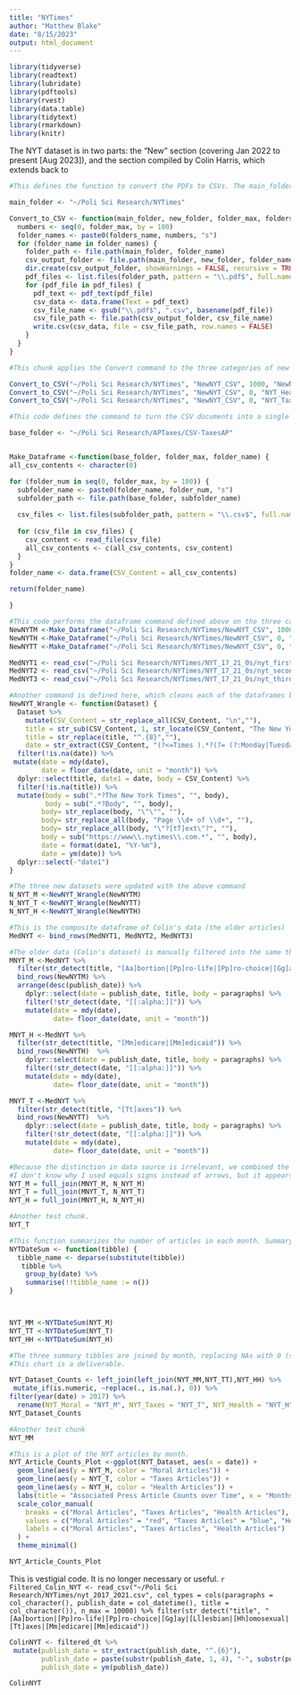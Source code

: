 ```yaml
---
title: "NYTimes"
author: "Matthew Blake"
date: "8/15/2023"
output: html_document
---
```


```r
library(tidyverse)
library(readtext)
library(lubridate)
library(pdftools)
library(rvest)
library(data.table)
library(tidytext)
library(rmarkdown)
library(knitr)
```


The NYT dataset is in two parts: the "New" section (covering Jan 2022 to present [Aug 2023]), and the section compiled by Colin Harris, which extends back to

```r

#This defines the function to convert the PDFs to CSVs. The main_folder definition is only necessary for the initial loading. 

main_folder <- "~/Poli Sci Research/NYTimes"

Convert_to_CSV <- function(main_folder, new_folder, folder_max, folders_name) {
  numbers <- seq(0, folder_max, by = 100)
  folder_names <- paste0(folders_name, numbers, "s")
  for (folder_name in folder_names) {
    folder_path <- file.path(main_folder, folder_name)
    csv_output_folder <- file.path(main_folder, new_folder, folder_name)
    dir.create(csv_output_folder, showWarnings = FALSE, recursive = TRUE)
    pdf_files <- list.files(folder_path, pattern = "\\.pdf$", full.names = TRUE)
    for (pdf_file in pdf_files) {
      pdf_text <- pdf_text(pdf_file)
      csv_data <- data.frame(Text = pdf_text)  
      csv_file_name <- gsub("\\.pdf$", ".csv", basename(pdf_file))
      csv_file_path <- file.path(csv_output_folder, csv_file_name)
      write.csv(csv_data, file = csv_file_path, row.names = FALSE)
    }
  }
}

```

```r
#This chunk applies the Convert command to the three categories of new NYT PDFs. This creates new folders with the CSVs

Convert_to_CSV("~/Poli Sci Research/NYTimes", "NewNYT_CSV", 1000, "NewNYTMoral")
Convert_to_CSV("~/Poli Sci Research/NYTimes", "NewNYT_CSV", 0, "NYT_Health")
Convert_to_CSV("~/Poli Sci Research/NYTimes", "NewNYT_CSV", 0, "NYT_Taxes")

```

```r
#This code defines the command to turn the CSV documents into a single dataframe. As above, the base_folder setting at the beginning is only necessary the first time. 

base_folder <- "~/Poli Sci Research/APTaxes/CSV-TaxesAP"


Make_Dataframe <-function(base_folder, folder_max, folder_name) {
all_csv_contents <- character(0)

for (folder_num in seq(0, folder_max, by = 100)) {
  subfolder_name <- paste0(folder_name, folder_num, "s")
  subfolder_path <- file.path(base_folder, subfolder_name)
  
  csv_files <- list.files(subfolder_path, pattern = "\\.csv$", full.names = TRUE)
  
  for (csv_file in csv_files) {
    csv_content <- read_file(csv_file)
    all_csv_contents <- c(all_csv_contents, csv_content)
  }
}
folder_name <- data.frame(CSV_Content = all_csv_contents)

return(folder_name)

}
```

```r
#This code performs the dataframe command defined above on the three categories of new NYT, and then reads in the first three columns (the only columns we need) of Colin's data, saved in three parts for memory / storage purposes. 
NewNYTM <-Make_Dataframe("~/Poli Sci Research/NYTimes/NewNYT_CSV", 1000, "NewNYTMoral")
NewNYTH <-Make_Dataframe("~/Poli Sci Research/NYTimes/NewNYT_CSV", 0, "NYT_Health")
NewNYTT <-Make_Dataframe("~/Poli Sci Research/NYTimes/NewNYT_CSV", 0, "NYT_Taxes")

MedNYT1 <- read_csv("~/Poli Sci Research/NYTimes/NYT_17_21_0s/nyt_firstbatch.csv") %>% dplyr::select(1:3)
MedNYT2 <- read_csv("~/Poli Sci Research/NYTimes/NYT_17_21_0s/nyt_secondbatch.csv") %>% dplyr::select(1:3)
MedNYT3 <- read_csv("~/Poli Sci Research/NYTimes/NYT_17_21_0s/nyt_thirdbatch.csv") %>% dplyr::select(1:3)
```


```r
#Another command is defined here, which cleans each of the dataframes by correcting the many problems created in the conversion from PDF to CSV. 
NewNYT_Wrangle <- function(Dataset) {
  Dataset %>%
    mutate(CSV_Content = str_replace_all(CSV_Content, "\n",""),
    title = str_sub(CSV_Content, 1, str_locate(CSV_Content, "The New York Times")[, 1] - 1),
    title = str_replace(title, "^.{8}",""),
    date = str_extract(CSV_Content, "(?<=Times ).*?(?= (?:Monday|Tuesday|Wednesday|Thursday|Friday|Saturday|Sunday))")) %>%
  filter(!is.na(date)) %>%
 mutate(date = mdy(date),
        date = floor_date(date, unit = "month")) %>%
  dplyr::select(title, date1 = date, body = CSV_Content) %>%
  filter(!is.na(title)) %>%
  mutate(body = sub(".*?The New York Times", "", body),
         body = sub(".*?Body", "", body),
        body= str_replace(body, "\"\"", ""), 
        body= str_replace_all(body, "Page \\d+ of \\d+", ""),
        body= str_replace_all(body, "\"?[tT]ext\"?", ""),
        body = sub("https://www\\.nytimes\\.com.*", "", body),
        date = format(date1, "%Y-%m"),
        date = ym(date)) %>% 
  dplyr::select(-"date1")
}
```

```r
#The three new datasets were updated with the above command
N_NYT_M <-NewNYT_Wrangle(NewNYTM)
N_NYT_T <-NewNYT_Wrangle(NewNYTT)
N_NYT_H <-NewNYT_Wrangle(NewNYTH)


```



```r
#This is the composite dataframe of Colin's data (the older articles)
MedNYT <- bind_rows(MedNYT1, MedNYT2, MedNYT3)
```


```r
#The older data (Colin's dataset) is manually filtered into the same three categories as above, by the keywords Chris chose. Some final cleaning is performed to make the dataframes all in the same style. 
MNYT_M <-MedNYT %>%
  filter(str_detect(title, "[Aa]bortion|[Pp]ro-life|[Pp]ro-choice|[Gg]ay|[Hh]omosexual|[Ll]esbian")) %>%
  bind_rows(NewNYTM) %>%
  arrange(desc(publish_date)) %>%
    dplyr::select(date = publish_date, title, body = paragraphs) %>%
    filter(!str_detect(date, "[[:alpha:]]")) %>%
    mutate(date = mdy(date),
           date= floor_date(date, unit = "month"))

MNYT_H <-MedNYT %>%
  filter(str_detect(title, "[Mm]edicare|[Mm]edicaid")) %>%
  bind_rows(NewNYTH)  %>%
    dplyr::select(date = publish_date, title, body = paragraphs) %>%
    filter(!str_detect(date, "[[:alpha:]]")) %>%
    mutate(date = mdy(date),
           date= floor_date(date, unit = "month"))

MNYT_T <-MedNYT %>%
  filter(str_detect(title, "[Tt]axes")) %>%
  bind_rows(NewNYTT)  %>%
    dplyr::select(date = publish_date, title, body = paragraphs) %>%
    filter(!str_detect(date, "[[:alpha:]]")) %>%
    mutate(date = mdy(date),
           date= floor_date(date, unit = "month"))
```

```r
#Because the distinction in data source is irrelevant, we combined the Colin and new data for each of the three categories. These will be what is analyzed. 
#I don't know why I used equals signs instead of arrows, but it appears to work. 
NYT_M = full_join(MNYT_M, N_NYT_M)
NYT_T = full_join(MNYT_T, N_NYT_T)
NYT_H = full_join(MNYT_H, N_NYT_H)
```

```r
#Another test chunk.
NYT_T
```


```r
#This function summarizes the number of articles in each month. Summary tibbles are created for each of the three categories. 
NYTDateSum <- function(tibble) {
  tibble_name <- deparse(substitute(tibble))
   tibble %>%
    group_by(date) %>%
    summarise(!!tibble_name := n())
}



NYT_MM <-NYTDateSum(NYT_M)
NYT_TT <-NYTDateSum(NYT_T)
NYT_HH <-NYTDateSum(NYT_H)
```


```r
#The three summary tibbles are joined by month, replacing NAs with 0 (signifying no articles were found in that category for that month)
#This chart is a deliverable. 

NYT_Dataset_Counts <- left_join(left_join(NYT_MM,NYT_TT),NYT_HH) %>%
 mutate_if(is.numeric, ~replace(., is.na(.), 0)) %>%
filter(year(date) > 2017) %>%
  rename(NYT_Moral = "NYT_M", NYT_Taxes = "NYT_T", NYT_Health = "NYT_H")
NYT_Dataset_Counts
```

```r
#Another test chunk
NYT_MM
```


```r
#This is a plot of the NYT articles by month. 
NYT_Article_Counts_Plot <-ggplot(NYT_Dataset, aes(x = date)) +
  geom_line(aes(y = NYT_M, color = "Moral Articles")) +
  geom_line(aes(y = NYT_T, color = "Taxes Articles")) +
  geom_line(aes(y = NYT_H, color = "Health Articles")) +
  labs(title = "Associated Press Article Counts over Time", x = "Months", y = "Count") +
  scale_color_manual(
    breaks = c("Moral Articles", "Taxes Articles", "Health Articles"),
    values = c("Moral Articles" = "red", "Taxes Articles" = "blue", "Health Articles" = "green"),
    labels = c("Moral Articles", "Taxes Articles", "Health Articles")
  ) +
  theme_minimal()

NYT_Article_Counts_Plot
```



This is vestigial code. It is no longer necessary or useful. 
 ```r

Filtered_Colin_NYT <- read_csv("~/Poli Sci Research/NYTimes/nyt_2017_2021.csv", col_types = cols(paragraphs = col_character(), publish_date = col_datetime(), title = col_character()), n_max = 10000) %>%
filter(str_detect("title", "[Aa]bortion|[Pp]ro-life|[Pp]ro-choice|[Gg]ay|[Ll]esbian|[Hh]omosexual|[Tt]axes|[Mm]edicare|[Mm]edicaid"))
 ```



 ```r
ColinNYT <- filtered_dt %>%
  mutate(publish_date = str_extract(publish_date, "^.{6}"),
         publish_date = paste(substr(publish_date, 1, 4), "-", substr(publish_date, 5, 6), sep = ""),
         publish_date = ym(publish_date))

ColinNYT
 ```
